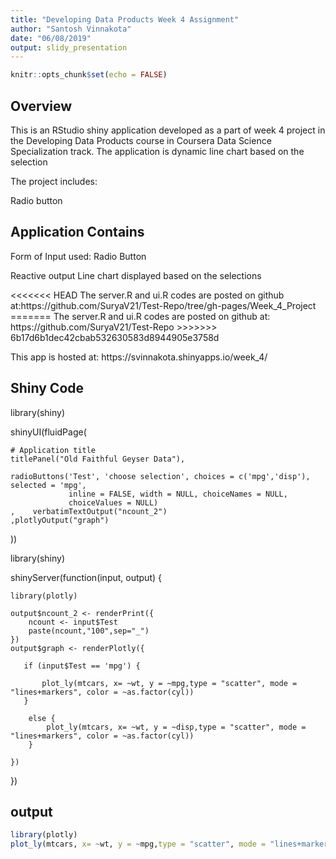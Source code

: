 ```yaml
---
title: "Developing Data Products Week 4 Assignment"
author: "Santosh Vinnakota"
date: "06/08/2019"
output: slidy_presentation
---
```


```r
knitr::opts_chunk$set(echo = FALSE)
```

## Overview


This is an RStudio shiny application developed as a part of week 4 project in the Developing Data Products course in Coursera Data Science Specialization track. The application is dynamic line chart based on the selection

The project includes:

Radio button 



## Application Contains

Form of Input used: Radio Button

Reactive output Line chart displayed based on the selections

<<<<<<< HEAD
The server.R and ui.R codes are posted on github at:https://github.com/SuryaV21/Test-Repo/tree/gh-pages/Week_4_Project
=======
The server.R and ui.R codes are posted on github at: https://github.com/SuryaV21/Test-Repo
>>>>>>> 6b17d6b1dec42cbab532630583d8944905e3758d

This app is hosted at: https://svinnakota.shinyapps.io/week_4/

## Shiny Code

library(shiny)


shinyUI(fluidPage(

    # Application title
    titlePanel("Old Faithful Geyser Data"),
    
    radioButtons('Test', 'choose selection', choices = c('mpg','disp'), selected = 'mpg',
                 inline = FALSE, width = NULL, choiceNames = NULL,
                 choiceValues = NULL)
    ,    verbatimTextOutput("ncount_2")
    ,plotlyOutput("graph")
    
))

library(shiny)


shinyServer(function(input, output) {

    library(plotly)
   
    output$ncount_2 <- renderPrint({
        ncount <- input$Test
        paste(ncount,"100",sep="_")
    })
    output$graph <- renderPlotly({

       if (input$Test == 'mpg') {
           
           plot_ly(mtcars, x= ~wt, y = ~mpg,type = "scatter", mode = "lines+markers", color = ~as.factor(cyl))
       }
       
        else {
            plot_ly(mtcars, x= ~wt, y = ~disp,type = "scatter", mode = "lines+markers", color = ~as.factor(cyl))  
        }
        
    })

})




## output

``` r
library(plotly)
plot_ly(mtcars, x= ~wt, y = ~mpg,type = "scatter", mode = "lines+markers", color = ~as.factor(cyl))
```



